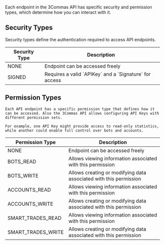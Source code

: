 
Each endpoint in the 3Commas API has specific security and permission types, which determine how you can interact with it.

## Security Types

Security types define the authentication required to access API endpoints.

<table>
    <thead>
        <tr>
            <th>Security Type</th>
            <th>Description</th>
        </tr>
    </thead>
    <tbody>
        <tr>
            <td>NONE</td>
            <td>Endpoint can be accessed freely</td>
        </tr>
        <tr>
            <td>SIGNED</td>
            <td>Requires a valid `APIKey` and a `Signature` for access</td>
        </tr>
    </tbody>
</table>

## Permission Types

    Each API endpoint has a specific permission type that defines how it can be accessed. Also the 3Commas API allows configuring API Keys with different permission sets.

    For example, one API Key might provide access to read-only statistics, while another could enable full control over bots and accounts.

<table>
    <thead>
        <tr>
            <th>Permission Type</th>
            <th>Description</th>
        </tr>
    </thead>
    <tbody>
        <tr>
            <td>NONE</td>
            <td>Endpoint can be accessed freely</td>
        </tr>
        <tr>
            <td>BOTS_READ</td>
            <td>Allows viewing information associated with this permission</td>
        </tr>
        <tr>
            <td>BOTS_WRITE</td>
            <td>Allows creating or modifying data associated with this permission</td>
        </tr>
          <tr>
            <td>ACCOUNTS_READ</td>
            <td>Allows viewing information associated with this permission</td>
        </tr>
          <tr>
            <td>ACCOUNTS_WRITE</td>
            <td>Allows creating or modifying data associated with this permission</td>
        </tr>
          <tr>
            <td>SMART_TRADES_READ</td>
            <td>Allows viewing information associated with this permission</td>
        </tr>
          <tr>
            <td>SMART_TRADES_WRITE</td>
            <td>Allows creating or modifying data associated with this permission</td>
        </tr>
    </tbody>
</table>
